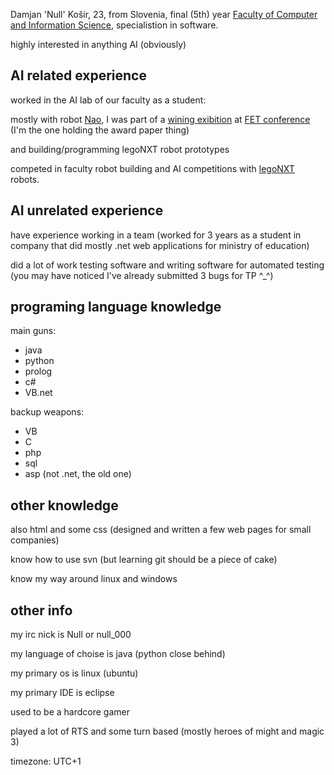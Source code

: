 Damjan 'Null' Košir, 23, from Slovenia, final (5th) year [http://www.fri.uni-lj.si/en/ Faculty of Computer and Information Science], specialistion in software.

highly interested in anything AI (obviously)

== AI related experience ==
worked in the AI lab of our faculty as a student:

mostly with robot [http://ec.europa.eu/information_society/events/cf/fet09/picture.cfm?id=5269 Nao], I was part of a [http://ec.europa.eu/information_society/events/cf/fet09/picture.cfm?id=5389 wining exibition] at [http://ec.europa.eu/information_society/events/fet/2009/index_en.htm FET conference] (I'm the one holding the award paper thing)

and building/programming legoNXT robot prototypes

competed in faculty robot building and AI competitions with [http://mindstorms.lego.com/en-us/default.aspx legoNXT] robots.

== AI unrelated experience ==
have experience working in a team (worked for 3 years as a student in company that did mostly .net web applications for ministry of education)

did a lot of work testing software and writing software for automated testing (you may have noticed I've already submitted 3 bugs for TP ^_^)

== programing language knowledge ==
main guns:
* java
* python
* prolog
* c#
* VB.net

backup weapons:
* VB
* C
* php
* sql
* asp (not .net, the old one)

== other knowledge ==
also html and some css (designed and written a few web pages for small companies)

know how to use svn (but learning git should be a piece of cake)

know my way around linux and windows

== other info ==

my irc nick is Null or null_000

my language of choise is java (python close behind)

my primary os is linux (ubuntu)

my primary IDE is eclipse

used to be a hardcore gamer

played a lot of RTS and some turn based (mostly heroes of might and magic 3)

timezone: UTC+1